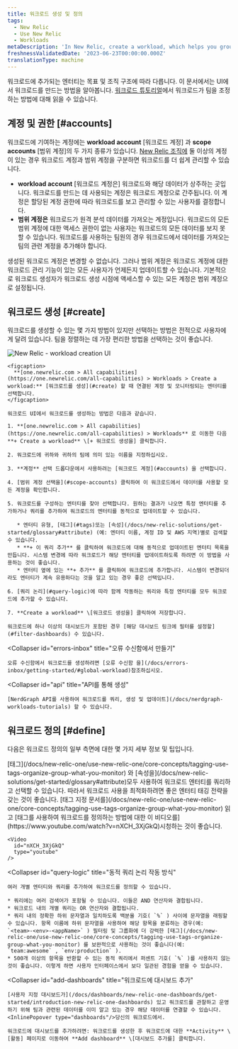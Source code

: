 ```yaml
---
title: 워크로드 생성 및 정의
tags:
  - New Relic
  - Use New Relic
  - Workloads
metaDescription: 'In New Relic, create a workload, which helps you group together monitored entities that are related.'
freshnessValidatedDate: '2023-06-23T00:00:00.000Z'
translationType: machine
---
```



워크로드에 추가되는 엔터티는 목표 및 조직 구조에 따라 다릅니다. 이 문서에서는 UI에서 워크로드를 만드는 방법을 알아봅니다. [워크로드 튜토리얼](/docs/tutorial-peak-demand/organize-data-workloads)에서 워크로드가 팀을 조정하는 방법에 대해 읽을 수 있습니다.

## 계정 및 권한 [#accounts]

워크로드에 기여하는 계정에는 **workload account** \[워크로드 계정] 과 **scope accounts** \[범위 계정]의 두 가지 종류가 있습니다. [New Relic 조직에](/docs/accounts/accounts-billing/account-structure/new-relic-account-structure) 둘 이상의 계정이 있는 경우 워크로드 계정과 범위 계정을 구분하면 워크로드를 더 쉽게 관리할 수 있습니다.

* **workload account** \[워크로드 계정은] 워크로드와 해당 데이터가 상주하는 곳입니다. 워크로드를 만드는 데 사용되는 계정은 워크로드 계정으로 간주됩니다. 이 계정은 할당된 계정 권한에 따라 워크로드를 보고 관리할 수 있는 사용자를 결정합니다.
* **범위 계정은** 워크로드가 원격 분석 데이터를 가져오는 계정입니다. 워크로드의 모든 범위 계정에 대한 액세스 권한이 없는 사용자는 워크로드의 모든 데이터를 보지 못할 수 있습니다. 워크로드를 사용하는 팀원의 경우 워크로드에서 데이터를 가져오는 팀의 관련 계정을 추가해야 합니다.

생성된 워크로드 계정은 변경할 수 없습니다. 그러나 범위 계정은 워크로드 계정에 대한 워크로드 관리 기능이 있는 모든 사용자가 언제든지 업데이트할 수 있습니다. 기본적으로 워크로드 생성자가 워크로드 생성 시점에 액세스할 수 있는 모든 계정은 범위 계정으로 설정됩니다.

## 워크로드 생성 [#create]

워크로드를 생성할 수 있는 몇 가지 방법이 있지만 선택하는 방법은 전적으로 사용자에게 달려 있습니다. 팀을 정렬하는 데 가장 편리한 방법을 선택하는 것이 좋습니다.

<CollapserGroup>
  <Collapser
    id="UI"
    title="UI에서 워크로드 생성"
  >
    <img
      title="new-relic-create-workload.png"
      alt="New Relic - workload creation UI"
      src={workloadsCreateWorkload}
    />

    <figcaption>
      **[one.newrelic.com > All capabilities](https://one.newrelic.com/all-capabilities) > Workloads > Create a workload:** [워크로드를 생성](#create) 할 때 연결된 계정 및 모니터링되는 엔터티를 선택합니다.
    </figcaption>

    워크로드 UI에서 워크로드를 생성하는 방법은 다음과 같습니다.

    1. **[one.newrelic.com > All capabilities](https://one.newrelic.com/all-capabilities) > Workloads** 로 이동한 다음 **+ Create a workload** \[+ 워크로드 생성을] 클릭합니다.

    2. 워크로드에 귀하와 귀하의 팀에 의미 있는 이름을 지정하십시오.

    3. **계정** 선택 드롭다운에서 사용하려는 [워크로드 계정](#accounts) 을 선택합니다.

    4. [범위 계정 선택을](#scope-accounts) 클릭하여 이 워크로드에서 데이터를 사용할 모든 계정을 확인합니다.

    5. 워크로드를 구성하는 엔터티를 찾아 선택합니다. 원하는 결과가 나오면 특정 엔터티를 추가하거나 쿼리를 추가하여 워크로드의 엔터티를 동적으로 업데이트할 수 있습니다.

       * 엔터티 유형, [태그](#tags)또는 [속성](/docs/new-relic-solutions/get-started/glossary#attribute) (예: 엔터티 이름, 계정 ID 및 AWS 지역)별로 검색할 수 있습니다.
       * **+ 이 쿼리 추가** 를 클릭하여 워크로드에 대해 동적으로 업데이트된 엔터티 목록을 만듭니다. 시스템 변경에 따라 워크로드가 해당 엔터티를 업데이트하도록 하려면 이 방법을 사용하는 것이 좋습니다.
       * 엔터티 옆에 있는 **+ 추가** 를 클릭하여 워크로드에 추가합니다. 시스템이 변경되더라도 엔터티가 계속 유용하다는 것을 알고 있는 경우 좋은 선택입니다.

    6. [쿼리 논리](#query-logic)에 따라 함께 작동하는 쿼리와 특정 엔터티를 모두 워크로드에 추가할 수 있습니다.

    7. **Create a workload** \[워크로드 생성을] 클릭하여 저장합니다.

    워크로드에 하나 이상의 대시보드가 포함된 경우 [해당 대시보드 링크에 필터를 설정할](#filter-dashboards) 수 있습니다.
  </Collapser>

  <Collapser
    id="errors-inbox"
    title="오류 수신함에서 만들기"
  >
    오류 수신함에서 워크로드를 생성하려면 [오류 수신함 을](/docs/errors-inbox/getting-started/#global-workload)참조하십시오.
  </Collapser>

  <Collapser
    id="api"
    title="API를 통해 생성"
  >
    [NerdGraph API를 사용하여 워크로드를 쿼리, 생성 및 업데이트](/docs/nerdgraph-workloads-tutorials) 할 수 있습니다.
  </Collapser>
</CollapserGroup>

## 워크로드 정의 [#define]

다음은 워크로드 정의의 일부 측면에 대한 몇 가지 세부 정보 및 팁입니다.

<CollapserGroup>
  <Collapser
    id="tags"
    title="태그를 사용하여 워크로드 콘텐츠 정의"
  >
    [태그](/docs/new-relic-one/use-new-relic-one/core-concepts/tagging-use-tags-organize-group-what-you-monitor) 와 [속성을](/docs/new-relic-solutions/get-started/glossary#attribute)모두 사용하여 워크로드 엔터티를 쿼리하고 선택할 수 있습니다. 따라서 워크로드 사용을 최적화하려면 좋은 엔터티 태깅 전략을 갖는 것이 좋습니다. [태그 지정 문서를](/docs/new-relic-one/use-new-relic-one/core-concepts/tagging-use-tags-organize-group-what-you-monitor) 읽고 [태그를 사용하여 워크로드를 정의하는 방법에 대한 이 비디오를](https://www.youtube.com/watch?v=nXCH_3XjGkQ)시청하는 것이 좋습니다.

    <Video
      id="nXCH_3XjGkQ"
      type="youtube"
    />
  </Collapser>

  <Collapser
    id="query-logic"
    title="동적 쿼리 논리 작동 방식"
  >
    여러 개별 엔터티와 쿼리를 추가하여 워크로드를 정의할 수 있습니다.

    * 쿼리에는 여러 검색어가 포함될 수 있습니다. 이들은 AND 연산자와 결합됩니다.
    * 워크로드 내의 개별 쿼리는 OR 연산자와 결합됩니다.
    * 쿼리 내의 정확한 하위 문자열과 일치하도록 백분율 기호( `%` ) 사이에 문자열을 래핑할 수 있습니다. 항목 이름에 하위 문자열을 사용하여 해당 항목을 분류하는 경우(예: `<team>-<env>-<appName>` ) 필터링 및 그룹화에 더 강력한 [태그](/docs/new-relic-one/use-new-relic-one/core-concepts/tagging-use-tags-organize-group-what-you-monitor) 를 보완적으로 사용하는 것이 좋습니다(예: `team:awesome` , `env:production` ).
    * 500개 이상의 항목을 반환할 수 있는 동적 쿼리에서 퍼센트 기호( `%` )를 사용하지 않는 것이 좋습니다. 이렇게 하면 사용자 인터페이스에서 보다 일관된 경험을 얻을 수 있습니다.
  </Collapser>

  <Collapser
    id="add-dashboards"
    title="워크로드에 대시보드 추가"
  >
    [사용자 지정 대시보드가](/docs/dashboards/new-relic-one-dashboards/get-started/introduction-new-relic-one-dashboards) 있고 워크로드를 관찰하고 운영하기 위해 팀과 관련된 데이터를 이미 알고 있는 경우 해당 데이터를 연결할 수 있습니다. <InlinePopover type="dashboards"/>당신의 워크로드에서.

    워크로드에 대시보드를 추가하려면: 워크로드를 생성한 후 워크로드에 대한 **Activity** \[활동] 페이지로 이동하여 **Add dashboard** \[대시보드 추가를] 클릭합니다.
  </Collapser>
</CollapserGroup>
